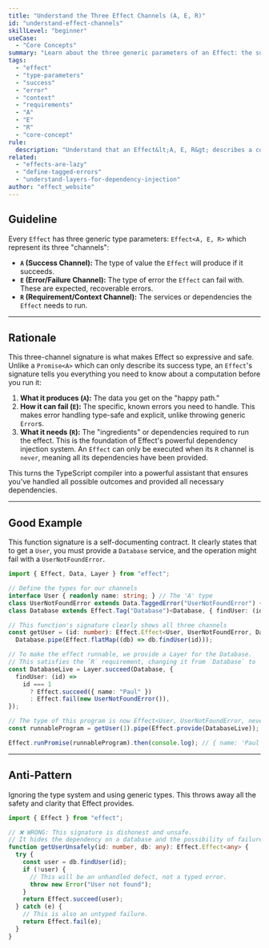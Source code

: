 ```yaml
---
title: "Understand the Three Effect Channels (A, E, R)"
id: "understand-effect-channels"
skillLevel: "beginner"
useCase:
  - "Core Concepts"
summary: "Learn about the three generic parameters of an Effect: the success value (A), the failure error (E), and the context requirements (R)."
tags:
  - "effect"
  - "type-parameters"
  - "success"
  - "error"
  - "context"
  - "requirements"
  - "A"
  - "E"
  - "R"
  - "core-concept"
rule:
  description: "Understand that an Effect&lt;A, E, R&gt; describes a computation with a success type (A), an error type (E), and a requirements type (R)."
related:
  - "effects-are-lazy"
  - "define-tagged-errors"
  - "understand-layers-for-dependency-injection"
author: "effect_website"
---
```


## Guideline

Every `Effect` has three generic type parameters: ``Effect<A, E, R>`` which represent its three "channels":
-   **`A` (Success Channel):** The type of value the `Effect` will produce if it succeeds.
-   **`E` (Error/Failure Channel):** The type of error the `Effect` can fail with. These are expected, recoverable errors.
-   **`R` (Requirement/Context Channel):** The services or dependencies the `Effect` needs to run.

---

## Rationale

This three-channel signature is what makes Effect so expressive and safe. Unlike a ``Promise<A>`` which can only describe its success type, an ``Effect``'s signature tells you everything you need to know about a computation before you run it:
1.  **What it produces (`A`):** The data you get on the "happy path."
2.  **How it can fail (`E`):** The specific, known errors you need to handle. This makes error handling type-safe and explicit, unlike throwing generic `Error`s.
3.  **What it needs (`R`):** The "ingredients" or dependencies required to run the effect. This is the foundation of Effect's powerful dependency injection system. An `Effect` can only be executed when its `R` channel is `never`, meaning all its dependencies have been provided.

This turns the TypeScript compiler into a powerful assistant that ensures you've handled all possible outcomes and provided all necessary dependencies.

---

## Good Example

This function signature is a self-documenting contract. It clearly states that to get a `User`, you must provide a `Database` service, and the operation might fail with a `UserNotFoundError`.

```typescript
import { Effect, Data, Layer } from "effect";

// Define the types for our channels
interface User { readonly name: string; } // The 'A' type
class UserNotFoundError extends Data.TaggedError("UserNotFoundError") {} // The 'E' type
class Database extends Effect.Tag("Database")<Database, { findUser: (id: number) => Effect.Effect<User, UserNotFoundError> }> {} // The 'R' type

// This function's signature clearly shows all three channels
const getUser = (id: number): Effect.Effect<User, UserNotFoundError, Database> =>
  Database.pipe(Effect.flatMap((db) => db.findUser(id)));

// To make the effect runnable, we provide a Layer for the Database.
// This satisfies the `R` requirement, changing it from `Database` to `never`.
const DatabaseLive = Layer.succeed(Database, {
  findUser: (id) =>
    id === 1
      ? Effect.succeed({ name: "Paul" })
      : Effect.fail(new UserNotFoundError()),
});

// The type of this program is now Effect<User, UserNotFoundError, never>
const runnableProgram = getUser(1).pipe(Effect.provide(DatabaseLive));

Effect.runPromise(runnableProgram).then(console.log); // { name: 'Paul' }
```

---

## Anti-Pattern

Ignoring the type system and using generic types. This throws away all the safety and clarity that Effect provides.

```typescript
import { Effect } from "effect";

// ❌ WRONG: This signature is dishonest and unsafe.
// It hides the dependency on a database and the possibility of failure.
function getUserUnsafely(id: number, db: any): Effect.Effect<any> {
  try {
    const user = db.findUser(id);
    if (!user) {
      // This will be an unhandled defect, not a typed error.
      throw new Error("User not found");
    }
    return Effect.succeed(user);
  } catch (e) {
    // This is also an untyped failure.
    return Effect.fail(e);
  }
}
```